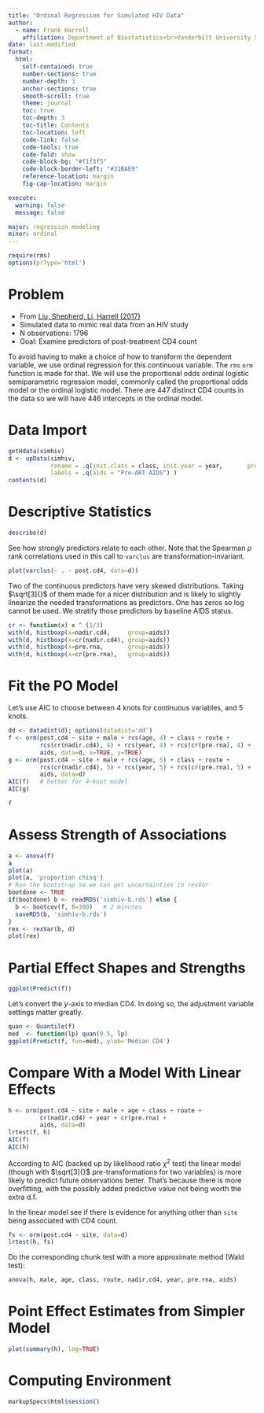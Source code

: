 ```yaml
--- 
title: "Ordinal Regression for Simulated HIV Data"
author:
  - name: Frank Harrell
    affiliation: Department of Biostatistics<br>Vanderbilt University School of Medicine<br>MSCI Biostatistics II
date: last-modified
format:
  html:
    self-contained: true
    number-sections: true
    number-depth: 3
    anchor-sections: true
    smooth-scroll: true
    theme: journal
    toc: true
    toc-depth: 3
    toc-title: Contents
    toc-location: left
    code-link: false
    code-tools: true
    code-fold: show
    code-block-bg: "#f1f3f5"
    code-block-border-left: "#31BAE9"
    reference-location: margin
    fig-cap-location: margin

execute:
  warning: false
  message: false

major: regression modeling
minor: ordinal
---
```


```r
require(rms)
options(prType='html')
```

# Problem

* From [Liu, Shepherd, Li, Harrell (2017)](https://biostat.app.vumc.org/wiki/Main/ArchivedAnalyses)
* Simulated data to mimic real data from an HIV study
* N observations: 1796
* Goal: Examine predictors of post-treatment CD4 count

To avoid having to make a choice of how to transform the dependent variable, we use ordinal regression for this continuous variable.  The `rms` `orm` function is made for that.  We will use the proportional odds ordinal logistic semiparametric regression model, commonly called the proportional odds model or the ordinal logistic model.  There are 447 distinct CD4 counts in the data so we will have 446 intercepts in the ordinal model.

# Data Import

```r
getHdata(simhiv)
d <- upData(simhiv,
            rename = .q(init.class = class, init.year = year,       preARTAIDS.clinical = aids),
            labels = .q(aids = "Pre-ART AIDS") )
contents(d)
```

# Descriptive Statistics


```r
describe(d)
```

See how strongly predictors relate to each other.  Note that the Spearman $\rho$ rank correlations used in this call to `varclus` are transformation-invariant.

```r
plot(varclus(~ . - post.cd4, data=d))
```

Two of the continuous predictors have very skewed distributions.  Taking $\sqrt[3]{}$ of them made for a nicer distribution and is likely to slightly linearize the needed transformations as predictors.  One has zeros so log cannot be used.  We stratify those predictors by baseline AIDS status.

```r
cr <- function(x) x ^ (1/3)
with(d, histboxp(x=nadir.cd4,     group=aids))
with(d, histboxp(x=cr(nadir.cd4), group=aids))
with(d, histboxp(x=pre.rna,       group=aids))
with(d, histboxp(x=cr(pre.rna),   group=aids))
```

# Fit the PO Model

Let's use AIC to choose between 4 knots for continuous variables, and 5 knots.
```r
dd <- datadist(d); options(datadist='dd')
f <- orm(post.cd4 ~ site + male + rcs(age, 4) + class + route +
         rcs(cr(nadir.cd4), 4) + rcs(year, 4) + rcs(cr(pre.rna), 4) +
         aids, data=d, x=TRUE, y=TRUE)
g <- orm(post.cd4 ~ site + male + rcs(age, 5) + class + route +
         rcs(cr(nadir.cd4), 5) + rcs(year, 5) + rcs(cr(pre.rna), 5) +
         aids, data=d)
AIC(f)   # better for 4-knot model
AIC(g)
```

```r
f
```

# Assess Strength of Associations

```r
a <- anova(f)
a
plot(a)
plot(a, 'proportion chisq')
# Run the bootstrap so we can get uncertainties in rexVar
bootdone <- TRUE
if(bootdone) b <- readRDS('simhiv-b.rds') else {
  b <- bootcov(f, B=300)   # 2 minutes
  saveRDS(b, 'simhiv-b.rds')
}
rex <- rexVar(b, d)
plot(rex)
```

# Partial Effect Shapes and Strengths

```r
ggplot(Predict(f))
```

Let's convert the $y$-axis to median CD4.  In doing so, the adjustment variable settings matter greatly.

```r
quan <- Quantile(f)
med  <- function(lp) quan(0.5, lp)
ggplot(Predict(f, fun=med), ylab='Median CD4')
```

# Compare With a Model With Linear Effects

```r
h <- orm(post.cd4 ~ site + male + age + class + route +
         cr(nadir.cd4) + year + cr(pre.rna) +
         aids, data=d)
lrtest(f, h)
AIC(f)
AIC(h)
```

According to AIC (backed up by likelihood ratio $\chi^2$ test) the linear model (though with $\sqrt[3]{}$ pre-transformations for two variables) is more likely to predict future observations better.  That's because there is more overfitting, with the possibly added predictive value not being worth the extra d.f.

In the linear model see if there is evidence for anything other than `site` being associated with CD4 count.

```r
fs <- orm(post.cd4 ~ site, data=d)
lrtest(h, fs)
```

Do the corresponding chunk test with a more approximate method (Wald test):

```r
anova(h, male, age, class, route, nadir.cd4, year, pre.rna, aids)
```

# Point Effect Estimates from Simpler Model

```r
plot(summary(h), log=TRUE)
```

# Computing Environment

```r
markupSpecs$html$session()
```
